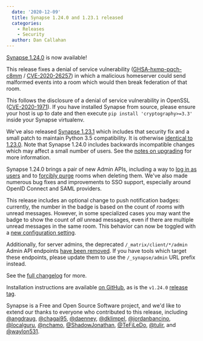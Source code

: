```yaml
---
  date: '2020-12-09'
  title: Synapse 1.24.0 and 1.23.1 released
  categories:
    - Releases
    - Security
  author: Dan Callahan
---
```


  [Synapse 1.24.0](https://github.com/matrix-org/synapse/releases/tag/v1.24.0) is now available!

  This release fixes a denial of service vulnerability ([GHSA-hxmp-pqch-c8mm](https://github.com/matrix-org/synapse/security/advisories/GHSA-hxmp-pqch-c8mm) / [CVE-2020-26257](https://cve.mitre.org/cgi-bin/cvename.cgi?name=CVE-2020-26257)) in which a malicious homeserver could send malformed events into a room which would then break federation of that room.

  This follows the disclosure of a denial of service vulnerability in OpenSSL ([CVE-2020-1971](https://www.openssl.org/news/secadv/20201208.txt)). If you have installed Synapse from source, please ensure your host is up to date and then execute `pip install 'cryptography>=3.3'` inside your Synapse virtualenv.

  We've also released [Synapse 1.23.1](https://github.com/matrix-org/synapse/releases/tag/v1.23.1) which includes that security fix and a small patch to maintain Python 3.5 compatibility. It is otherwise [identical to 1.23.0](https://github.com/matrix-org/synapse/compare/v1.23.0...v1.23.1). Note that Synapse 1.24.0 includes backwards incompatible changes which may affect a small number of users. See the [notes on upgrading](https://github.com/matrix-org/synapse/blob/develop/UPGRADE.rst#upgrading-to-v1240) for more information.

  Synapse 1.24.0 brings a pair of new Admin APIs, including a way to [log in as users](https://github.com/matrix-org/synapse/blob/v1.24.0/docs/admin_api/user_admin_api.rst#login-as-a-user) and to [forcibly purge](https://github.com/matrix-org/synapse/blob/v1.24.0/docs/admin_api/rooms.md#delete-room-api) rooms when deleting them. We've also made numerous bug fixes and improvements to SSO support, especially around OpenID Connect and SAML providers.

  This release includes an optional change to push notification badges: currently, the number in the badge is based on the count of _rooms_ with unread messages. However, in some specialized cases you may want the badge to show the count of _all_ unread messages, even if there are multiple unread messages in the same room. This behavior can now be toggled with a [new configuration setting](https://github.com/matrix-org/synapse/pull/8820).

  Additionally, for server admins, the deprecated `/_matrix/client/*/admin` Admin API endpoints [have been removed](https://github.com/matrix-org/synapse/issues/8785). If you have tools which target these endpoints, please update them to use the `/_synapse/admin` URL prefix instead.

  See the [full changelog](https://github.com/matrix-org/synapse/blob/v1.24.0/CHANGES.md) for more.

  Installation instructions are available [on GitHub](https://github.com/matrix-org/synapse/blob/master/INSTALL.md), as is the `v1.24.0` [release tag](https://github.com/matrix-org/synapse/releases/tag/v1.24.0).

  Synapse is a Free and Open Source Software project, and we'd like to extend our thanks to everyone who contributed to this release, including [@angdraug](https://github.com/angdraug), [@chagai95](https://github.com/chagai95), [@daenney](https://github.com/daenney), [@dklimpel](https://github.com/dklimpel), [@jordanbancino](https://github.com/jordanbancino), [@localguru](https://github.com/localguru), [@nchamo](https://github.com/nchamo), [@ShadowJonathan](https://github.com/ShadowJonathan), [@TeFiLeDo](https://github.com/TeFiLeDo), [@tulir](https://github.com/tulir), and [@waylon531](https://github.com/waylon531).


